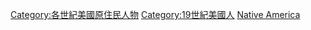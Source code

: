 {{Portal|美國|人物}}
{{Category pair|18世紀美國原住民|20世紀美國原住民}}


[[Category:各世紀美國原住民人物|Category:各世紀美國原住民人物]]
[[Category:19世紀美國人|Category:19世紀美國人]]
[[Category:19世纪各国人物|Native America]]
